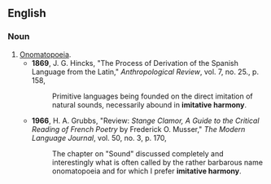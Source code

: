 ==English==

===Noun===
{{en-noun}}

# [[onomatopoeia|Onomatopoeia]].
#* '''1869''', J. G. Hincks, "The Process of Derivation of the Spanish Language from the Latin," ''Anthropological Review'', vol. 7, no. 25., p. 158,
#*: Primitive languages being founded on the direct imitation of natural sounds, necessarily abound in '''imitative harmony'''.
#* '''1966''', H. A. Grubbs, "Review: ''Stange Clamor, A Guide to the Critical Reading of French Poetry'' by Frederick O. Musser," ''The Modern Language Journal'', vol. 50, no. 3, p. 170,
#*: The chapter on "Sound" discussed completely and interestingly what is often called by the rather barbarous name onomatopoeia and for which I prefer '''imitative harmony'''.